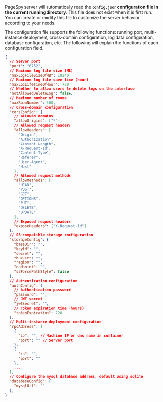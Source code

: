PageSpy server will automatically read the **`config.json` configuration file in the current running directory**. This file does not exist when it is first run. You can create or modify this file to customize the server behavior according to your needs.

The configuration file supports the following functions: running port, multi-instance deployment, cross-domain configuration, log data configuration, database configuration, etc. The following will explain the functions of each configuration field.


```json
{
  // Server port
  "port": "6752",
  // Maximum log file size (MB)
  "maxLogFileSizeOfMB": 10240,
  // Maximum log file save time (hour)
  "maxLogLifeTimeOfHour": 720,
  // Whether to allow users to delete logs on the interface
  "notAllowedDeleteLog": false,
  // Maximum number of rooms
  "maxRoomNumber": 500,
  // Cross-domain configuration
  "corsConfig": {
    // Allowed domains
    "allowOrigins": ["*"],
    // Allowed request headers
    "allowHeaders": [
      "Origin",
      "Authorization",
      "Content-Length",
      "X-Request-Id",
      "Content-Type",
      "Referer",
      "User-Agent",
      "Host"
    ],
    // Allowed request methods
    "allowMethods": [
      "HEAD",
      "POST",
      "GET",
      "OPTIONS",
      "PUT",
      "DELETE",
      "UPDATE"
    ],
    // Exposed request headers
    "exposeHeaders": ["X-Request-Id"]
  },
  // S3-compatible storage configuration
  "storageConfig": {
    "baseDir": "",
    "keyId": "",
    "secret": "",
    "bucket": "",
    "region": "",
    "endpoint": "",
    "s3ForcePathStyle": false
  },
  // Authentication configuration
  "authConfig": {
    // Authentication password
    "password": "",
    // JWT secret
    "jwtSecret": "",
    // Token expiration time (hours)
    "tokenExpiration": 720
  },
  // Multi-instance deployment configuration
  "rpcAddress": [
    {
      "ip": "", // Machine IP or dns name in container
      "port": "" // Server port
    },
    {
      "ip": "",
      "port": ""
    },
    ...
  ],
  // Configure the mysql database address, default using sqlite
  "databaseConfig": {
    "mysqlUrl": ""
  },
}
```